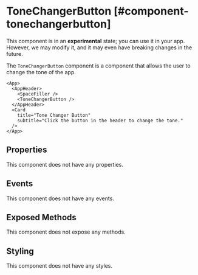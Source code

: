 
# ToneChangerButton [#component-tonechangerbutton]

<Callout type="warning" emoji="📔">This component is in an **experimental** state; you can use it in your app. However, we may modify it, and it may even have breaking changes in the future.</Callout>

The `ToneChangerButton` component is a component that allows the user to change the tone of the app.

```xmlui-pg {4} copy display name="Example: using ToneChangerButton"
<App>
  <AppHeader>
    <SpaceFiller />
    <ToneChangerButton />
  </AppHeader>
  <Card
    title="Tone Changer Button"
    subtitle="Click the button in the header to change the tone."
  />
</App>
```

## Properties

This component does not have any properties.

## Events

This component does not have any events.

## Exposed Methods

This component does not expose any methods.

## Styling

This component does not have any styles.
